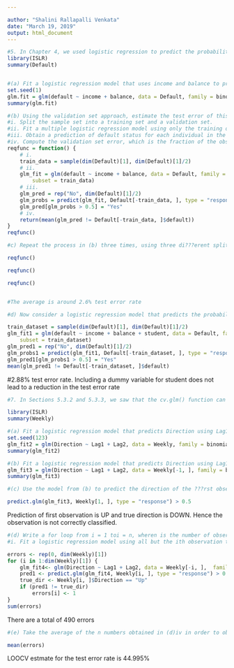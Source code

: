 ---

author: "Shalini Rallapalli Venkata"
date: "March 19, 2019"
output: html_document
---

```{r}
#5. In Chapter 4, we used logistic regression to predict the probability of default using income and balance on the Default data set. We will now estimate the test error of this logistic regression model using the validation set approach. Do not forget to set a random seed before beginning your analysis.
library(ISLR)
summary(Default)


#(a) Fit a logistic regression model that uses income and balance to predict default. 
set.seed(1)
glm.fit = glm(default ~ income + balance, data = Default, family = binomial)
summary(glm.fit)
```

```{r}
#(b) Using the validation set approach, estimate the test error of this model. In order to do this, you must perform the following steps:
#i. Split the sample set into a training set and a validation set.
#ii. Fit a multiple logistic regression model using only the training observations. 
#iii. Obtain a prediction of default status for each individual in the validation set by computing the posterior probability of default for that individual, and classifying the individual to the default category if the posterior probability is greater than 0.5. 
#iv. Compute the validation set error, which is the fraction of the observations in the validation set that are misclassi???ed. 
reqfunc = function() {
    # i.
    train_data = sample(dim(Default)[1], dim(Default)[1]/2)
    # ii.
    glm_fit = glm(default ~ income + balance, data = Default, family = binomial, 
        subset = train_data)
    # iii.
    glm_pred = rep("No", dim(Default)[1]/2)
    glm_probs = predict(glm_fit, Default[-train_data, ], type = "response")
    glm_pred[glm_probs > 0.5] = "Yes"
    # iv.
    return(mean(glm_pred != Default[-train_data, ]$default))
}
reqfunc()
```

```{r}
#c) Repeat the process in (b) three times, using three di???erent splits of the observations into a training set and a validation set. Comment on the results obtained.

reqfunc()

reqfunc()

reqfunc()


#The average is around 2.6% test error rate

```

```{r}
#d) Now consider a logistic regression model that predicts the probability of default using income, balance, and a dummy variable for student. Estimate the test error for this model using the validation set approach. Comment on whether or not including a dummy variable for student leads to a reduction in the test error rate

train_dataset = sample(dim(Default)[1], dim(Default)[1]/2)
glm_fit1 = glm(default ~ income + balance + student, data = Default, family = binomial, 
    subset = train_dataset)
glm_pred1 = rep("No", dim(Default)[1]/2)
glm_probs1 = predict(glm_fit1, Default[-train_dataset, ], type = "response")
glm_pred1[glm_probs1 > 0.5] = "Yes"
mean(glm_pred1 != Default[-train_dataset, ]$default)

```
#2.88% test error rate. Including a dummy variable for student does not lead to a reduction in the test error rate
```{r}
#7. In Sections 5.3.2 and 5.3.3, we saw that the cv.glm() function can be used in order to compute the LOOCV test error estimate. Alternatively, one could compute those quantities using just the glm() and predict.glm() functions, and a for loop. You will now take this approach in order to compute the LOOCV error for a simple logistic regression model on the Weekly data set. Recall that in the context of classi???cation problems, the LOOCV error is given in (5.4).

library(ISLR)
summary(Weekly)

```

```{r}
#(a) Fit a logistic regression model that predicts Direction using Lag1 and Lag2.
set.seed(123)
glm_fit2 = glm(Direction ~ Lag1 + Lag2, data = Weekly, family = binomial)
summary(glm_fit2)
```

```{r}
#(b) Fit a logistic regression model that predicts Direction using Lag1 and Lag2 using all but the ???rst observation.
glm_fit3 = glm(Direction ~ Lag1 + Lag2, data = Weekly[-1, ], family = binomial)
summary(glm_fit3)

```
```{r}
#(c) Use the model from (b) to predict the direction of the ???rst observation. You can do this by predicting that the ???rst observation will go up if P(Direction="Up"|Lag1, Lag2) > 0.5. Was this observation correctly classi???ed?

predict.glm(glm_fit3, Weekly[1, ], type = "response") > 0.5

```
Prediction of first observation is UP and true direction is DOWN. Hence the observation is not correctly classified.
```{r}
#(d) Write a for loop from i = 1 toi = n, wheren is the number of observations in the data set, that performs each of the following steps:
#i. Fit a logistic regression model using all but the ith observation to predict Direction using Lag1 and Lag2. ii. Compute the posterior probability of the market moving up for the ith observation. iii. Use the posterior probability for the ith observation in order to predict whether or not the market moves up. iv. Determine whether or not an error was made in predicting the direction for the ith observation. If an error was made, then indicate this as a 1, and otherwise indicate it as a 0.

errors <- rep(0, dim(Weekly)[1])
for (i in 1:dim(Weekly)[1]) {
    glm_fit4<- glm(Direction ~ Lag1 + Lag2, data = Weekly[-i, ],  family = "binomial")
    pred1 <- predict.glm(glm_fit4, Weekly[i, ], type = "response") > 0.5
    true_dir <- Weekly[i, ]$Direction == "Up"
    if (pred1 != true_dir)
        errors[i] <- 1
}
sum(errors)


```
There are a total of 490 errors

```{r}
#(e) Take the average of the n numbers obtained in (d)iv in order to obtain the LOOCV estimate for the test error. Comment on the results.

mean(errors)
```
LOOCV estmate for the test error rate is 44.995%


